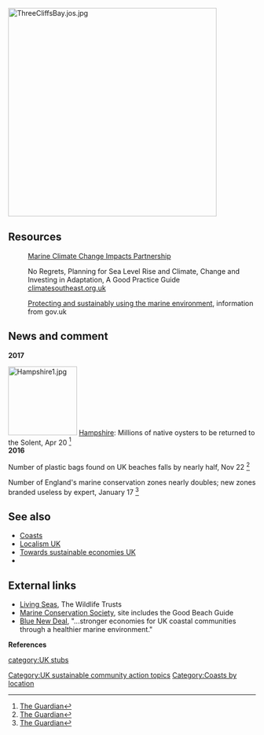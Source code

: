 {{TOCright}}[[File:ThreeCliffsBay.jos.jpg|424px]]<br clear=left>

{{topicl|[[United Kingdom]]|[[Coasts]]}}

== Resources ==
:[http://www.mccip.org.uk/ Marine Climate Change Impacts Partnership]

:No Regrets, Planning for Sea Level Rise and Climate, Change and Investing in Adaptation, A Good Practice Guide [http://www.climatesoutheast.org.uk/images/uploads/No_Regrets_August_2015.pdf climatesoutheast.org.uk]

:[https://www.gov.uk/government/policies/protecting-and-sustainably-using-the-marine-environment Protecting and sustainably using the marine environment], information from gov.uk

== News and comment ==

'''2017'''

[[File:Hampshire1.jpg|140px|left]]
[[Hampshire]]: Millions of native oysters to be returned to the Solent, Apr 20 <ref>[https://www.theguardian.com/environment/2017/apr/20/millions-of-native-oysters-to-be-returned-to-the-solent The Guardian]</ref><br clear=left>

'''2016'''

Number of plastic bags found on UK beaches falls by nearly half, Nov 22 <ref>[https://www.theguardian.com/environment/2016/nov/22/number-of-plastic-bags-found-on-uk-beaches-falls-by-nearly-half The Guardian]</ref>

Number of England's marine conservation zones nearly doubles; new zones branded useless by expert, January 17 <ref>[http://www.theguardian.com/environment/2016/jan/17/englands-23-new-marine-conservation-zones-branded-useless-by-expert The Guardian]</ref>

== See also ==
*[[Coasts]]
*[[Localism UK]]
*[[Towards sustainable economies UK]]
*{{localtopicUK}}

== External links ==
*[http://www.wildlifetrusts.org/living-seas Living Seas], The Wildlife Trusts
*[http://www.mcsuk.org/ Marine Conservation Society], site includes the Good Beach Guide
*[http://www.bluenewdeal.org/ Blue New Deal], "...stronger economies for UK coastal communities through a healthier marine environment."


{{scaendmenu}}

'''References'''
{{Attrib sca ref|United Kingdom}}
<references/>
{{stub}}
[[category:UK stubs]]
[[Category:UK sustainable community action topics]]
[[Category:Coasts by location]]